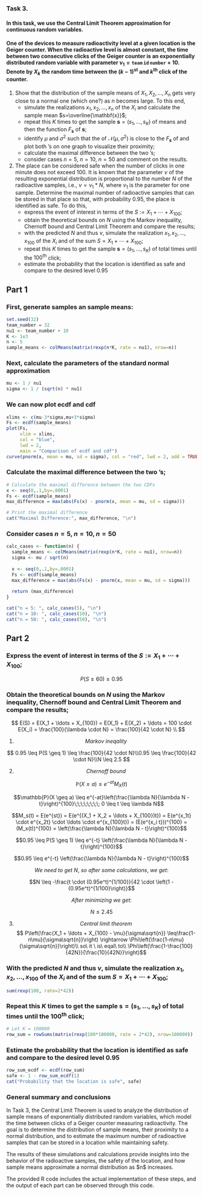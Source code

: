 ### Task 3.

#### In this task, we use the Central Limit Theorem approximation for continuous random variables.

#### One of the devices to measure radioactivity level at a given location is the Geiger counter. When the radioactive level is almost constant, the time between two consecutive clicks of the Geiger counter is an exponentially distributed random variable with parameter $\nu_1 = \mathtt{team\,id\,number} + 10$. Denote by $X_k$ the random time between the $(k-1)^{\mathrm{st}}$ and $k^{\mathrm{th}}$ click of the counter.

1.  Show that the distribution of the sample means of $X_1, X_2,\dots,X_n$ gets very close to a normal one (which one?) as $n$ becomes large. To this end,
    -   simulate the realizations $x_1,x_2,\dots,x_n$ of the \textbf{r.v.} $X_i$ and calculate the sample mean $s=\overline{\mathbf{x}}$;\
    -   repeat this $K$ times to get the sample $\mathbf{s}=(s_1,\dots,s_K)$ of means and then the \emph{empirical cumulative distribution} function $F_{\mathbf{s}}$ of $\mathbf{s}$;\
    -   identify $\mu$ and $\sigma^2$ such that the \textbf{c.d.f.} of $\mathscr{N}(\mu,\sigma^2)$ is close to the \textbf{e.c.d.f.} $F_{\mathbf{s}}$ of and plot both \textbf{c.d.f.}'s on one graph to visualize their proximity;\
    -   calculate the maximal difference between the two \textbf{c.d.f.}'s;\
    -   consider cases $n = 5$, $n = 10$, $n=50$ and comment on the results.
2.  The place can be considered safe when the number of clicks in one minute does not exceed $100$. It is known that the parameter $\nu$ of the resulting exponential distribution is proportional to the number $N$ of the radioactive samples, i.e., $\nu = \nu_1*N$, where $\nu_1$ is the parameter for one sample. Determine the maximal number of radioactive samples that can be stored in that place so that, with probability $0.95$, the place is identified as safe. To do this,
    -   express the event of interest in terms of the \textbf{r.v.} $S:= X_1 + \cdots + X_{100}$;\
    -   obtain the theoretical bounds on $N$ using the Markov inequality, Chernoff bound and Central Limit Theorem and compare the results;\
    -   with the predicted $N$ and thus $\nu$, simulate the realization $x_1,x_2,\dots,x_{100}$ of the $X_i$ and of the sum $S = X_1 + \cdots + X_{100}$;\
    -   repeat this $K$ times to get the sample $\mathbf{s}=(s_1,\dots,s_K)$ of total times until the $100^{\mathrm{th}}$ click;\
    -   estimate the probability that the location is identified as safe and compare to the desired level $0.95$

## Part 1

### First, generate samples an sample means:

```r
set.seed(32)
team_number = 32
nu1 <- team_number + 10
K <- 1e3
n <- 5
sample_means <- colMeans(matrix(rexp(n*K, rate = nu1), nrow=n))
```

### Next, calculate the parameters of the standard normal approximation

```r
mu <- 1 / nu1
sigma <- 1 / (sqrt(n) * nu1)
```

### We can now plot ecdf and cdf

```r
xlims <- c(mu-3*sigma,mu+3*sigma)
Fs <- ecdf(sample_means)
plot(Fs, 
     xlim = xlims, 
     col = "blue",
     lwd = 2,
     main = "Comparison of ecdf and cdf")
curve(pnorm(x, mean = mu, sd = sigma), col = "red", lwd = 2, add = TRUE)
```

### Calculate the maximal difference between the two \textbf{c.d.f.}'s;  

```r
# Calculate the maximal difference between the two CDFs
x <- seq(0,.1,by=.0001)
Fs <- ecdf(sample_means)
max_difference = max(abs(Fs(x) - pnorm(x, mean = mu, sd = sigma)))

# Print the maximal difference
cat("Maximal Difference:", max_difference, "\n")

```

### Consider cases $n = 5$, $n = 10$, $n=50$

```r
calc_cases <- function(n) {
  sample_means <- colMeans(matrix(rexp(n*K, rate = nu1), nrow=n))
  sigma <- mu / sqrt(n)
  
  x <- seq(0,.1,by=.0001)
  Fs <- ecdf(sample_means)
  max_difference = max(abs(Fs(x) - pnorm(x, mean = mu, sd = sigma)))
  
  return (max_difference)
}

cat("n = 5: ", calc_cases(5), "\n")
cat("n = 10: ", calc_cases(10), "\n")
cat("n = 50: ", calc_cases(50), "\n")

```

## Part 2

### Express the event of interest in terms of the \textbf{r.v.} $S:= X_1 + \cdots + X_{100}$;

$$P(S \geq 60) \geq 0.95$$

### Obtain the theoretical bounds on $N$ using the Markov inequality, Chernoff bound and Central Limit Theorem and compare the results;

$$
E(S) = E(X_1 + \ldots + X_{100}) = E(X_1) + E(X_2) + \ldots =
100 \cdot E(X_i) = \frac{100}{\lambda \cdot N} = \frac{100}{42 \cdot N} \\
$$

1) $$ $$ $$ Markov\ ineqality$$

$$
0.95 \leq P(S \geq 1) \leq \frac{100}{42 \cdot N}\\0.95 \leq \frac{100}{42 \cdot N}\\N \leq 2.5
$$

2) $$ $$ $$ Chernoff\ bound$$

$$\mathbb{P}(X \geq a) \leq e^{-at}M_X(t)$$

$$\mathbb{P}(X \geq a) \leq e^{-at}\left(\frac{\lambda N}{\lambda N - t}\right)^{100}\;\;\;\;\;\;\;\; 0 \leq t \leq \lambda N$$

$$M_s(t) = E(e^{st}) = E(e^{(X_1 + X_2 + \ldots + X_{100})t}) = E(e^{x_1t} \cdot e^{x_2t} \cdot \ldots \cdot e^{x_{100}t}) = (E(e^{x_i t}))^{100} = (M_x(t))^{100} = \left(\frac{\lambda N}{\lambda N - t}\right)^{100}$$

$$0.95 \leq P(S \geq 1) \leq e^{-t} \left(\frac{\lambda N}{\lambda N - t}\right)^{100}$$

$$0.95 \leq e^{-t} \left(\frac{\lambda N}{\lambda N - t}\right)^{100}$$

$$We\ need\ to\ get\ N,\ so\ after\ some\ calculations,\ we\ get:$$

$$N \leq -\frac{t \cdot (0.95e^t)^{1/100}}{42 \cdot \left(1 - (0.95e^t)^{1/100}\right)}$$

$$
After\ minimizing\ we\ get:
$$

$$
N \leq 2.45
$$

3) $$ $$ $$ Central\ limit\ theorem$$$$ P\left(\frac{X_1 + \ldots + X_{100} - \mu}{\sigma\sqrt{n}} \leq\frac{1-n\mu}{\sigma\sqrt{n}}\right) \rightarrow \Phi\left(\frac{1-n\mu}{\sigma\sqrt{n}}\right)\\ so\ it \ is\  eqal\ to\\ \Phi\left(\frac{1-\frac{100}{42N}}{\frac{10}{42N}}\right)$$

### With the predicted $N$ and thus $\nu$, simulate the realization $x_1,x_2,\dots,x_{100}$ of the $X_i$ and of the sum $S = X_1 + \cdots + X_{100}$;

```r
sum(rexp(100, rate=2*42))

```

### Repeat this $K$ times to get the sample $\mathbf{s}=(s_1,\dots,s_K)$ of total times until the $100^{\mathrm{th}}$ click;

```r
# Let K = 100000
row_sum = rowSums(matrix(rexp(100*100000, rate = 2*42), nrow=100000))
```

### Estimate the probability that the location is identified as safe and compare to the desired level $0.95$

```r
row_sum_ecdf <- ecdf(row_sum)
safe <- 1 - row_sum_ecdf(1)
cat("Probability that the location is safe", safe)

```

### General summary and conclusions

In Task 3, the Central Limit Theorem is used to analyze the distribution of sample means of exponentially distributed random variables, which model the time between clicks of a Geiger counter measuring radioactivity. The goal is to determine the distribution of sample means, their proximity to a normal distribution, and to estimate the maximum number of radioactive samples that can be stored in a location while maintaining safety.

The results of these simulations and calculations provide insights into the behavior of the radioactive samples, the safety of the location, and how sample means approximate a normal distribution as \$n\$ increases.

The provided R code includes the actual implementation of these steps, and the output of each part can be observed through this code.
